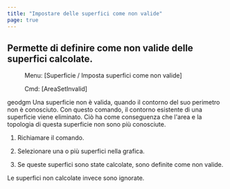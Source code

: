 ```yaml
---
title: "Impostare delle superfici come non valide"
page: true
---
```

## Permette di definire come non valide delle superfici calcolate.
 <Menu> Menu: [Superficie / Imposta superfici come non valide] </Menu> 
 <Menu> Cmd: [AreaSetInvalid] </Menu> 

 <Placeholder>geodgm</Placeholder> 
Una superficie non &#232; valida, quando il contorno del suo perimetro non &#232; conosciuto. Con questo comando, il contorno esistente di una superficie viene eliminato. Ci&#242; ha come conseguenza che l&#39;area e la topologia di questa superficie non sono pi&#249; conosciute.


1. Richiamare il comando.

2. Selezionare una o pi&#249; superfici nella grafica.

3. Se queste superfici sono state calcolate, sono definite come non valide.




<Success>
Le superfici non calcolate invece sono ignorate.
</Success>
